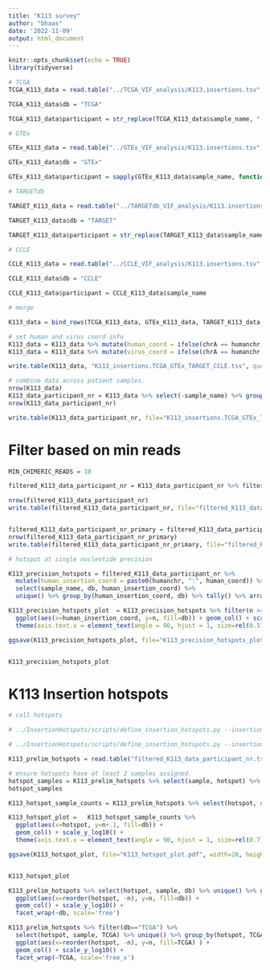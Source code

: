 ```yaml
---
title: "K113 survey"
author: "bhaas"
date: '2022-11-09'
output: html_document
---
```


```r
knitr::opts_chunk$set(echo = TRUE)
library(tidyverse)
```


```r
# TCGA
TCGA_K113_data = read.table("../TCGA_VIF_analysis/K113.insertions.tsv", header=T, sep="\t", stringsAsFactors = F)

TCGA_K113_data$db = "TCGA"

TCGA_K113_data$participant = str_replace(TCGA_K113_data$sample_name, "-\\w+$", "")

```

```r
# GTEx

GTEx_K113_data = read.table("../GTEx_VIF_analysis/K113.insertions.tsv", header=T, sep="\t", stringsAsFactors = F)

GTEx_K113_data$db = "GTEx"

GTEx_K113_data$participant = sapply(GTEx_K113_data$sample_name, function(x) { str_split(x, "-")[[1]][2] } )


```

```r
# TARGETdb

TARGET_K113_data = read.table("../TARGETdb_VIF_analysis/K113.insertions.tsv", header=T, sep="\t", stringsAsFactors = F)

TARGET_K113_data$db = "TARGET"

TARGET_K113_data$participant = str_replace(TARGET_K113_data$sample_name, "-\\w+$", "")

```

```r
# CCLE

CCLE_K113_data = read.table("../CCLE_VIF_analysis/K113.insertions.tsv", header=T, sep="\t", stringsAsFactors = F)

CCLE_K113_data$db = "CCLE"

CCLE_K113_data$participant = CCLE_K113_data$sample_name


```



```r
# merge

K113_data = bind_rows(TCGA_K113_data, GTEx_K113_data, TARGET_K113_data, CCLE_K113_data)

# set human and virus coord info
K113_data = K113_data %>% mutate(human_coord = ifelse(chrA == humanchr, coordA, coordB))
K113_data = K113_data %>% mutate(virus_coord = ifelse(chrA == humanchr, coordB, coordA))

write.table(K113_data, "K113_insertions.TCGA_GTEx_TARGET_CCLE.tsv", quote=F, row.names=F, sep="\t")

```




```r

# combine data across patient samples.
nrow(K113_data)
K113_data_participant_nr = K113_data %>% select(-sample_name) %>% group_by(participant,  contig) %>% arrange(desc(total)) %>% filter(row_number()==1) %>% ungroup() %>% rename(sample_name = participant) 
nrow(K113_data_participant_nr)

write.table(K113_data_participant_nr, file="K113_insertions.TCGA_GTEx_TARGET.participant_nr.tsv", quote=F, sep="\t", row.names=F)

```


# Filter based on min reads
```r

MIN_CHIMERIC_READS = 10

filtered_K113_data_participant_nr = K113_data_participant_nr %>% filter(total >= MIN_CHIMERIC_READS)

nrow(filtered_K113_data_participant_nr)
write.table(filtered_K113_data_participant_nr, file="filtered_K113_data_participant_nr.tsv", quote=F, sep="\t", row.names=F)


filtered_K113_data_participant_nr_primary = filtered_K113_data_participant_nr %>% filter(is_primary == "True")
nrow(filtered_K113_data_participant_nr_primary)
write.table(filtered_K113_data_participant_nr_primary, file="filtered_K113_data_participant_nr_primary.tsv", quote=F, sep="\t", row.names=F)
```


```r
# hotspot at single nucleotide precision

K113_precision_hotspots = filtered_K113_data_participant_nr %>% 
  mutate(human_insertion_coord = paste0(humanchr, ":", human_coord)) %>% 
  select(sample_name, db, human_insertion_coord) %>%
  unique() %>% group_by(human_insertion_coord, db) %>% tally() %>% arrange(desc(n)) %>% filter(n>1) 

K113_precision_hotspots_plot  = K113_precision_hotspots %>% filter(n >= 4) %>%
  ggplot(aes(x=human_insertion_coord, y=n, fill=db)) + geom_col() + scale_y_log10() +
  theme(axis.text.x = element_text(angle = 90, hjust = 1, size=rel(0.5)))

ggsave(K113_precision_hotspots_plot, file="K113_precision_hotspots_plot.pdf", width=40, height=6)


K113_precision_hotspots_plot

```




# K113 Insertion hotspots

```r

# call hotspots

# ../InsertionHotspots/scripts/define_insertion_hotspots.py --insertions_tsv filtered_K113_data_participant_nr.tsv --min_hotspot_samples 2 --window_size 100 --output filtered_K113_data_participant_nr.tsv.hotspots.prelim.tsv

# ../InsertionHotspots/scripts/define_insertion_hotspots.py --insertions_tsv filtered_K113_data_participant_nr_primary.tsv --min_hotspot_samples 2 --window_size 10000 --output filtered_K113_data_participant_nr_primary.tsv.hotspots.prelim.tsv


```


```r

K113_prelim_hotspots = read.table("filtered_K113_data_participant_nr.tsv.hotspots.prelim.tsv", header=T, sep="\t", stringsAsFactors = F)

```


```r
# ensure hotspots have at least 2 samples assigned.
hotspot_samples = K113_prelim_hotspots %>% select(sample, hotspot) %>% unique() %>% group_by(hotspot) %>% tally() %>% arrange(n)
hotspot_samples

```


```r

K113_hotspot_sample_counts = K113_prelim_hotspots %>% select(hotspot, sample, db) %>% unique() %>% group_by(hotspot, db) %>% tally()

K113_hotspot_plot =   K113_hotspot_sample_counts %>% 
  ggplot(aes(x=hotspot, y=n+.1, fill=db)) +
  geom_col() + scale_y_log10() +
  theme(axis.text.x = element_text(angle = 90, hjust = 1, size=rel(0.7)))

ggsave(K113_hotspot_plot, file="K113_hotspot_plot.pdf", width=20, height=6)


K113_hotspot_plot
```


```r

K113_prelim_hotspots %>% select(hotspot, sample, db) %>% unique() %>% group_by(hotspot, db) %>% tally() %>% 
  ggplot(aes(x=reorder(hotspot, -n), y=n, fill=db)) +
  geom_col() + scale_y_log10() +
  facet_wrap(~db, scale='free')

```

```r

K113_prelim_hotspots %>% filter(db=="TCGA") %>%
  select(hotspot, sample, TCGA) %>% unique() %>% group_by(hotspot, TCGA) %>% tally() %>% 
  ggplot(aes(x=reorder(hotspot, -n), y=n, fill=TCGA) ) +
  geom_col() + scale_y_log10() + 
  facet_wrap(~TCGA, scale='free_x')

```











